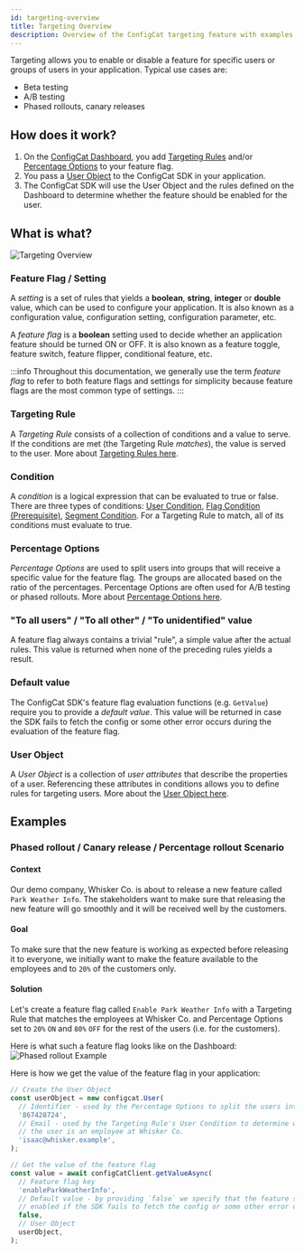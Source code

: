 ```yaml
---
id: targeting-overview
title: Targeting Overview
description: Overview of the ConfigCat targeting feature with examples.
---
```


Targeting allows you to enable or disable a feature for specific users or groups of users in your application. Typical use cases are:

- Beta testing
- A/B testing
- Phased rollouts, canary releases

## How does it work?

1. On the <a href="https://app.configcat.com" target="_blank">ConfigCat Dashboard</a>, you add
   [Targeting Rules](../targeting-rule/targeting-rule-overview) and/or [Percentage Options](../percentage-options) to your feature flag.
2. You pass a [User Object](../user-object) to the ConfigCat SDK in your application.
3. The ConfigCat SDK will use the User Object and the rules defined on the Dashboard to determine whether the feature should be enabled for the user.

## What is what?

![Targeting Overview](/assets/targeting/targeting-overview/targeting.png)

### Feature Flag / Setting

A _setting_ is a set of rules that yields a **boolean**, **string**, **integer** or **double** value, which can be used
to configure your application. It is also known as a configuration value, configuration setting, configuration parameter, etc.

A _feature flag_ is a **boolean** setting used to decide whether an application feature should be turned ON or OFF.
It is also known as a feature toggle, feature switch, feature flipper, conditional feature, etc.

:::info
Throughout this documentation, we generally use the term _feature flag_ to refer to both feature flags and settings for
simplicity because feature flags are the most common type of settings.
:::

### Targeting Rule

A _Targeting Rule_ consists of a collection of conditions and a value to serve. If the conditions are met (the Targeting
Rule _matches_), the value is served to the user. More about [Targeting Rules here](../targeting-rule/targeting-rule-overview).

### Condition

A _condition_ is a logical expression that can be evaluated to true or false. There are three types of conditions:
[User Condition](../targeting-rule/user-condition), [Flag Condition (Prerequisite)](../targeting-rule/flag-condition),
[Segment Condition](../targeting-rule/segment-condition). For a Targeting Rule to match, all of its conditions must evaluate to true.

### Percentage Options

_Percentage Options_ are used to split users into groups that will receive a specific value for the feature flag.
The groups are allocated based on the ratio of the percentages. Percentage Options are often used for A/B testing or
phased rollouts. More about [Percentage Options here](../percentage-options).

### "To all users" / "To all other" / "To unidentified" value

A feature flag always contains a trivial "rule", a simple value after the actual rules. This value is returned when
none of the preceding rules yields a result.

### Default value

The ConfigCat SDK's feature flag evaluation functions (e.g. `GetValue`) require you to provide a _default value_. This
value will be returned in case the SDK fails to fetch the config or some other error occurs during the evaluation of the feature flag.

### User Object

A _User Object_ is a collection of _user attributes_ that describe the properties of a user. Referencing these attributes
in conditions allows you to define rules for targeting users. More about the [User Object here](../user-object).

## Examples

### Phased rollout / Canary release / Percentage rollout Scenario

#### Context

Our demo company, Whisker Co. is about to release a new feature called `Park Weather Info`. The stakeholders want to make
sure that releasing the new feature will go smoothly and it will be received well by the customers.

#### Goal

To make sure that the new feature is working as expected before releasing it to everyone, we initially want to make the
feature available to the employees and to `20%` of the customers only.

#### Solution

Let's create a feature flag called `Enable Park Weather Info` with a Targeting Rule that matches the employees at
Whisker Co. and Percentage Options set to `20%` `ON` and `80%` `OFF` for the rest of the users (i.e. for the customers).

Here is what such a feature flag looks like on the Dashboard:
![Phased rollout Example](../../static/assets/targeting/targeting-overview/phased-rollout.png)

Here is how we get the value of the feature flag in your application:

```js
// Create the User Object
const userObject = new configcat.User(
  // Identifier - used by the Percentage Options to split the users into groups
  '867428724',
  // Email - used by the Targeting Rule's User Condition to determine whether
  // the user is an employee at Whisker Co.
  'isaac@whisker.example',
);

// Get the value of the feature flag
const value = await configCatClient.getValueAsync(
  // Feature flag key
  'enableParkWeatherInfo',
  // Default value - by providing `false` we specify that the feature should not be
  // enabled if the SDK fails to fetch the config or some other error occurs
  false,
  // User Object
  userObject,
);
```
